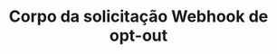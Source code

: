 ---
title: 'Corpo da solicitação Webhook de opt-out'
openapi: '/open-api-files/treble-api-pt.json POST /webhooks/on-optout'
--- 